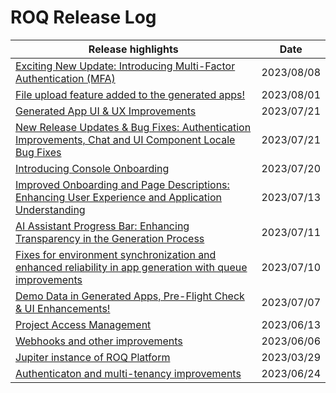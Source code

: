 
# ROQ Release Log

| Release highlights                                                                                                                   | Date       |
| ------------------------------------------------------------------------------------------------------------------------------------ | ---------- |
| [Exciting New Update: Introducing Multi-Factor Authentication (MFA)](/release-notes/2023-R3004)                                      | 2023/08/08 |
| [File upload feature added to the generated apps!](/release-notes/2023-R3003)														   | 2023/08/01 |
| [Generated App UI & UX Improvements](/release-notes/2023-R3002)                                                                      | 2023/07/21 |
| [New Release Updates & Bug Fixes: Authentication Improvements, Chat and UI Component Locale Bug Fixes](//release-notes/2023-R3001)   | 2023/07/21 |
| [Introducing Console Onboarding](/release-notes/2023-R3000)                                                                          | 2023/07/20 |
| [Improved Onboarding and Page Descriptions: Enhancing User Experience and Application Understanding](/release-notes/2023-R015)       | 2023/07/13 |
| [AI Assistant Progress Bar: Enhancing Transparency in the Generation Process](/release-notes/2023-R014)                              | 2023/07/11 |
| [Fixes for environment synchronization and enhanced reliability in app generation with queue improvements](/release-notes/2023-R013) | 2023/07/10 |
| [Demo Data in Generated Apps, Pre-Flight Check & UI Enhancements!](/release-notes/2023-R012)                                         | 2023/07/07 |
| [Project Access Management ](/release-notes/2023-R011)                                                                               | 2023/06/13 |
| [Webhooks and other improvements ](/release-notes/2023-R003)                                                                         | 2023/06/06 |
| [Jupiter instance of ROQ Platform](/release-notes/2023-R002)                                                                         | 2023/03/29 |
| [Authenticaton and multi-tenancy improvements](/release-notes/2023-R001)                                                             | 2023/06/24 |
